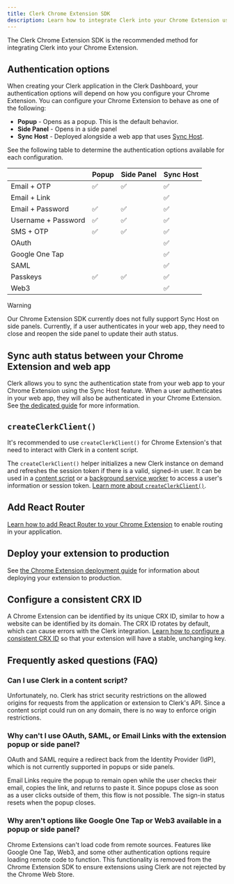 ```yaml
---
title: Clerk Chrome Extension SDK 
description: Learn how to integrate Clerk into your Chrome Extension using the Clerk Chrome Extension SDK.
---
```


The Clerk Chrome Extension SDK is the recommended method for integrating Clerk into your Chrome Extension.

## Authentication options

When creating your Clerk application in the Clerk Dashboard, your authentication options will depend on how you configure your Chrome Extension. You can configure your Chrome Extension to behave as one of the following:

- **Popup** - Opens as a popup. This is the default behavior.
- **Side Panel** - Opens in a side panel
- **Sync Host** - Deployed alongside a web app that uses [Sync Host](/docs/references/chrome-extension/sync-host).

See the following table to determine the authentication options available for each configuration.

| | Popup | Side Panel | Sync Host |
| - | - | - | - |
| Email + OTP | ✅ | ✅ | ✅ |
| Email + Link | | | ✅ |
| Email + Password | ✅ | ✅ | ✅ |
| Username + Password | ✅ | ✅ | ✅ |
| SMS + OTP | ✅ | ✅ | ✅ |
| OAuth | | | ✅ |
| Google One Tap | | | ✅ |
| SAML | | | ✅ |
| Passkeys | ✅ | ✅ | ✅ |
| Web3 | | | ✅ |

> [!WARNING]
> Our Chrome Extension SDK currently does not fully support Sync Host on side panels. Currently, if a user authenticates in your web app, they need to close and reopen the side panel to update their auth status.

## Sync auth status between your Chrome Extension and web app

Clerk allows you to sync the authentication state from your web app to your Chrome Extension using the Sync Host feature. When a user authenticates in your web app, they will also be authenticated in your Chrome Extension. See [the dedicated guide](/docs/references/chrome-extension/sync-host) for more information.

## `createClerkClient()`

It's recommended to use `createClerkClient()` for Chrome Extension's that need to interact with Clerk in a content script.

The `createClerkClient()` helper initializes a new Clerk instance on demand and refreshes the session token if there is a valid, signed-in user. It can be used in a [content script](https://developer.chrome.com/docs/extensions/develop/concepts/content-scripts) or a [background service worker](https://developer.chrome.com/docs/extensions/develop/concepts/service-workers/basics) to access a user's information or session token. [Learn more about `createClerkClient()`](/docs/references/chrome-extension/create-clerk-client).

## Add React Router

[Learn how to add React Router to your Chrome Extension](/docs/references/chrome-extension/add-react-router) to enable routing in your application.

## Deploy your extension to production

See [the Chrome Extension deployment guide](/docs/deployments/deploy-chrome-extension) for information about deploying your extension to production.

## Configure a consistent CRX ID

A Chrome Extension can be identified by its unique CRX ID, similar to how a website can be identified by its domain. The CRX ID rotates by default, which can cause errors with the Clerk integration. [Learn how to configure a consistent CRX ID](/docs/references/chrome-extension/configure-consistent-crx-id) so that your extension will have a stable, unchanging key.

## Frequently asked questions (FAQ)

### Can I use Clerk in a content script?

Unfortunately, no. Clerk has strict security restrictions on the allowed origins for requests from the application or extension to Clerk's API. Since a content script could run on any domain, there is no way to enforce origin restrictions.

### Why can't I use OAuth, SAML, or Email Links with the extension popup or side panel?

OAuth and SAML require a redirect back from the Identity Provider (IdP), which is not currently supported in popups or side panels.

Email Links require the popup to remain open while the user checks their email, copies the link, and returns to paste it. Since popups close as soon as a user clicks outside of them, this flow is not possible. The sign-in status resets when the popup closes.

### Why aren't options like Google One Tap or Web3 available in a popup or side panel?

Chrome Extensions can't load code from remote sources. Features like Google One Tap, Web3, and some other authentication options require loading remote code to function. This functionality is removed from the Chrome Extension SDK to ensure extensions using Clerk are not rejected by the Chrome Web Store.
